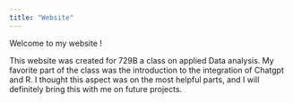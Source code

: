 ```yaml
---
title: "Website"
---
```


Welcome to my website !

This website was created for 729B a class on applied Data analysis. My favorite part of the class was the introduction to the integration of Chatgpt and R. I thought this aspect was on the most helpful parts, and I will definitely bring this with me on future projects.
